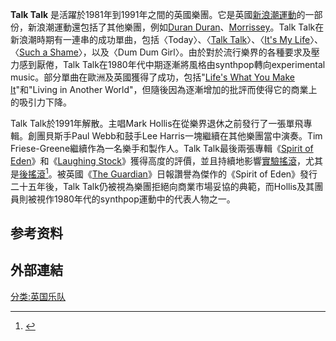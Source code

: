 {{Infobox musical artist
| Name = Talk Talk
| Img = <!-- 檔案不存在 Talk_Talk_in_1988.jpg ，可從英文維基百科取得 -->
| Img_capt = 主唱[[Mark_Hollis|Mark Hollis]]、貝斯手[[Paul_Webb|Paul Webb]]與鼓手[[Lee_Harris|Lee Harris]]，1988年。
| Img_size = 260px
| Background = group_or_band
| Genre = [[Synthpop|Synthpop]], [[New_wave_music|new wave]] <small>(early)</small> <br/> [[Art_rock|Art rock]], [[post-rock|post-rock]] <small>(later)</small>
| Origin = [[英國|英國]][[倫敦|倫敦]]
| Years_active = 1981年–1991年<!--In February 2010, Liam confirmed that his new band will not be called Oasis, thereby ending Oasis.-->
| Label = [[EMI|EMI]], [[Polydor_Records|Polydor]]
| Associated_acts = [[.O.rang|.O.rang]], [[Bark_Psychosis|Bark Psychosis]]
| Past_members = [[Mark_Hollis_(musician)|Mark Hollis]]<br/>[[Lee_Harris_(drummer)|Lee Harris]]<br/>[[Paul_Webb|Paul Webb]]<br/>Simon Brenner 
<!--Scott  McLeod was never acknowledged as an official member of the band.-->
}}

'''Talk Talk''' 是活躍於1981年到1991年之間的英國樂團。它是英國[[新浪潮運動|新浪潮運動]]的一部份，新浪潮運動還包括了其他樂團，例如[[Duran_Duran|Duran Duran]]、[[Morrissey|Morrissey]]。Talk Talk在新浪潮時期有一連串的成功單曲，包括〈Today〉、〈[[Talk_Talk_(song)|Talk Talk]]〉、〈[[It's_My_Life_(Talk_Talk_song)|It's My Life]]〉、〈[[Such_a_Shame|Such a Shame]]〉，以及〈Dum Dum Girl〉。由於對於流行樂界的各種要求及壓力感到厭倦，Talk Talk在1980年代中期逐漸將風格由synthpop轉向experimental music。部分單曲在歐洲及英國獲得了成功，包括"[[Life's_What_You_Make_It_(Talk_Talk_song)|Life's What You Make It]]"和"Living in Another World"，但隨後因為逐漸增加的批評而使得它的商業上的吸引力下降。

Talk Talk於1991年解散。主唱Mark Hollis在從樂界退休之前發行了一張單飛專輯。創團貝斯手Paul Webb和鼓手Lee Harris一塊繼續在其他樂團當中演奏。Tim Friese-Greene繼續作為一名樂手和製作人。Talk Talk最後兩張專輯《[[Spirit_of_Eden|Spirit of Eden]]》和《[[Laughing_Stock|Laughing Stock]]》獲得高度的評價，並且持續地影響[[實驗搖滾|實驗搖滾]]，尤其是[[後搖滾|後搖滾]]<ref>{{cite web|last=Ankeny |first=Jason |url={{Allmusic|class=artist|id=p5593|pure_url=yes}} |title= Talk Talk - Overview  |publisher=allmusic |date= |accessdate=2010-02-04}}</ref>。被英國《[[The_Guardian|The Guardian]]》日報讚譽為傑作的《Spirit of Eden》發行二十五年後，Talk Talk仍被視為樂團拒絕向商業市場妥協的典範，而Hollis及其團員則被視作1980年代的synthpop運動中的代表人物之一。

==参考资料==
{{reflist}}

==外部連結==
{{Authority control}}

[[分类:英国乐队|分类:英国乐队]]